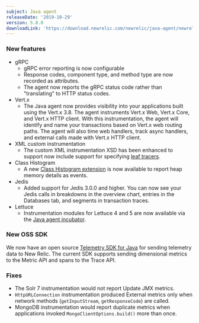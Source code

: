 ```yaml
---
subject: Java agent
releaseDate: '2019-10-29'
version: 5.8.0
downloadLink: 'https://download.newrelic.com/newrelic/java-agent/newrelic-agent/5.8.0/'
---
```


### New features

* gRPC
  * gRPC error reporting is now configurable
  * Response codes, component type, and method type are now recorded as attributes.
  * The agent now reports the gRPC status code rather than "translating" to HTTP status codes.
* Vert.x
  * The Java agent now provides visibility into your applications built using the Vert.x 3.8. The agent instruments Vert.x Web, Vert.x Core, and Vert.x HTTP client. With this instrumentation, the agent will identify and name your transactions based on Vert.x web routing paths. The agent will also time web handlers, track async handlers, and external calls made with Vert.x HTTP client.
* XML custom instrumentation
  * The custom XML instrumentation XSD has been enhanced to support now include support for specifying [leaf tracers](https://newrelic.github.io/java-agent-api/javadoc/com/newrelic/api/agent/Trace.html#leaf()).
* Class Histogram
  * A new [Class Histogram extension](https://docs.newrelic.com/docs/agents/java-agent/instrumentation/extension-additional-instrumentation-modules#class-histogram) is now available to report heap memory details as events.
* Jedis
  * Added support for Jedis 3.0.0 and higher. You can now see your Jedis calls in breakdowns in the overview chart, entries in the Databases tab, and segments in transaction traces.
* Lettuce
  * Instrumentation modules for Lettuce 4 and 5 are now available via the [Java agent incubator](https://docs.newrelic.com/docs/agents/java-agent/instrumentation/extension-additional-instrumentation-modules#incubator-modules-list).

### New OSS SDK

We now have an open source [Telemetry SDK for Java](https://docs.newrelic.com/docs/data-ingest-apis/get-data-new-relic/new-relic-sdks/telemetry-sdks-send-custom-telemetry-data-new-relic) for sending telemetry data to New Relic. The current SDK supports sending dimensional metrics to the Metric API and spans to the Trace API.

### Fixes

* The Solr 7 instrumentation would not report Update JMX metrics.
* `HttpURLConnection` instrumentation produced External metrics only when network methods (`getInputStream`, `getResponseCode`) are called.
* MongoDB instrumentation would report duplicate metrics when applications invoked `MongoClientOptions.build()` more than once.
